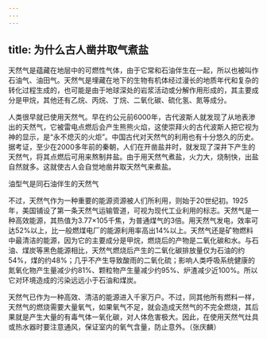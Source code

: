 ```yaml
---
---
---
```

title: 为什么古人凿井取气煮盐
---




天然气是蕴藏在地层中的可燃性气体，由于它常和石油伴生在一起，所以也被叫作石油气、油田气。天然气是埋藏在地下的生物有机体经过漫长的地质年代和复杂的转化过程生成的，也可能是由于地球深处的岩浆活动或分解作用形成的，其主要成分是甲烷，其他还有乙烷、丙烷、丁烷、二氧化碳、硫化氢、氮等成分。

人类很早就已使用天然气。早在约公元前6000年，古代波斯人就发现了从地表渗出的天然气，它被雷电点燃后会产生熊熊火焰，这使崇拜火的古代波斯人把它视为神的显示，是“永不熄灭的火炬”。中国古代对天然气的利用也有十分悠久的历史。据考证，至少在2000多年前的秦朝，人们在开凿盐井时，就发现了深井下产生的天然气，将其点燃后可用来熬制井盐。由于用天然气煮盐，火力大，烧制快，出盐自然就多。这就使古人会自觉地凿井取天然气来煮盐。

油型气是同石油伴生的天然气



不过，天然气作为一种重要的能源资源被人们所利用，则始于20世纪初。1925年，美国铺设了第一条天然气运输管道，可视为现代工业利用的标志。天然气是一种高效能源，其热值为3.77×105千焦，为普通煤气的3倍。用天然气发电，效率可达52%以上，比一般燃煤电厂的能源利用率高出14%以上。天然气还是矿物燃料中最清洁的能源，因为它的主要成分是甲烷，燃烧后的产物是二氧化碳和水。与石油、煤炭等黑色能源相比，天然气燃烧后产生的二氧化碳排放量仅为石油的约54%，煤的约48%；几乎不产生导致酸雨的二氧化硫；影响人类呼吸系统健康的氮氧化物产生量减少约81%、颗粒物产生量减少约95%、炉渣减少近100%。所以它对环境造成的污染远远小于石油和煤炭。

天然气已作为一种高效、清洁的能源进入千家万户。不过，同其他所有燃料一样，天然气的燃烧需要大量氧气，如果氧气不足，就会造成天然气的不完全燃烧，其后果就是产生大量的有毒气体一氧化碳，对人体危害极大。因此，在使用天然气灶具或热水器时要注意通风，保证室内的氧气含量，防止意外。（张庆麟）